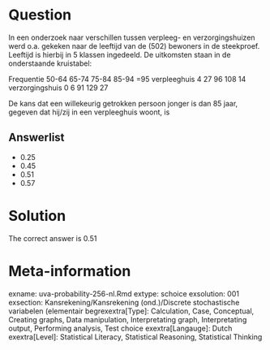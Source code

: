 Question
========

In een onderzoek naar verschillen tussen verpleeg- en verzorgingshuizen werd o.a. gekeken naar de leeftijd van de (502) bewoners in de steekproef. Leeftijd is hierbij in 5 klassen ingedeeld. De uitkomsten staan in de onderstaande kruistabel:

Frequentie 50-64 65-74 75-84 85-94 =95
verpleeghuis 4 27 96 108 14
verzorgingshuis 0 6 91 129 27

De kans dat een willekeurig getrokken persoon jonger is dan 85 jaar, gegeven dat hij/zij in een verpleeghuis woont, is 

Answerlist
----------
* 0.25
* 0.45
* 0.51
* 0.57

Solution
========

The correct answer is  0.51 

Meta-information
================
exname: uva-probability-256-nl.Rmd 
extype: schoice 
exsolution: 001 
exsection: Kansrekening/Kansrekening (ond.)/Discrete stochastische variabelen (elementair begrexextra[Type]: Calculation, Case, Conceptual, Creating graphs, Data manipulation, Interpretating graph, Interpretating output, Performing analysis, Test choice 
exextra[Langauge]: Dutch 
exextra[Level]: Statistical Literacy, Statistical Reasoning, Statistical Thinking 
